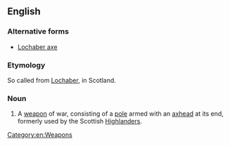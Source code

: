 ==English==

===Alternative forms===
* [[Lochaber axe]]

===Etymology===
So called from [[Lochaber]], in Scotland.

===Noun===
{{infl|en|noun|head=[[Lochaber]] [[ax]]}}

# A [[weapon]] of war, consisting of a [[pole]] armed with an [[axhead]] at its end, formerly used by the Scottish [[Highlander]]s.

[[Category:en:Weapons]]
